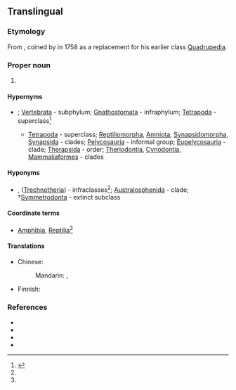 {{also|mammalia}}
==Translingual==

===Etymology===
From {{der|mul|la|mamma||breast}}, coined by {{w|Carl Linnaeus}} in 1758 as a replacement for his earlier class [[Quadrupedia]].

===Proper noun===
{{taxoninfl}}

# {{taxon|class|superclass|Tetrapoda|the [[mammal]]s}}

====Hypernyms====
* {{sense|class}} {{Chordata Hypernyms}}; [[Vertebrata]]&nbsp;- subphylum; [[Gnathostomata]]&nbsp;- infraphylum; [[Tetrapoda]]&nbsp;- superclass<ref name="Ruggiero">{{R:Ruggiero}}</ref>
** [[Tetrapoda]]&nbsp;- superclass; [[Reptiliomorpha]], [[Amniota]], [[Synapsidomorpha]], [[Synapsida]]&nbsp;- clades; [[Pelycosauria]]&nbsp;- informal group; [[Eupelycosauria]]&nbsp;- clade; [[Therapsida]]&nbsp;- order; [[Theriodontia]], [[Cynodontia]], [[Mammaliaformes]]&nbsp;- clades

====Hyponyms====
* {{sense|class}} {{ll|mul|Prototheria}}, {{ll|mul|Theria}} ([[Trechnotheria]])&nbsp;- infraclasses<ref name=Ruggiero />; [[Australosphenida]]&nbsp;- clade; †[[Symmetrodonta]]&nbsp;- extinct subclass

====Coordinate terms====
* {{sense|class in Tetrapoda}} [[Amphibia]], [[Reptilia]]<ref name=Ruggiero />

====Translations====
{{trans-top|taxonomic class - mammals}}
* Chinese:
*: Mandarin: {{t+|cmn|哺乳綱|sc=Hani}}, {{t+|cmn|哺乳纲|tr=bǔrǔgāng|sc=Hani}}
{{trans-mid}}
* Finnish: {{t+|fi|nisäkkäät}}
{{trans-bottom}}

===References===
* {{pedia}}
* {{specieslite}}
* {{comcatlite}}
* {{R:TOL}}
<references />